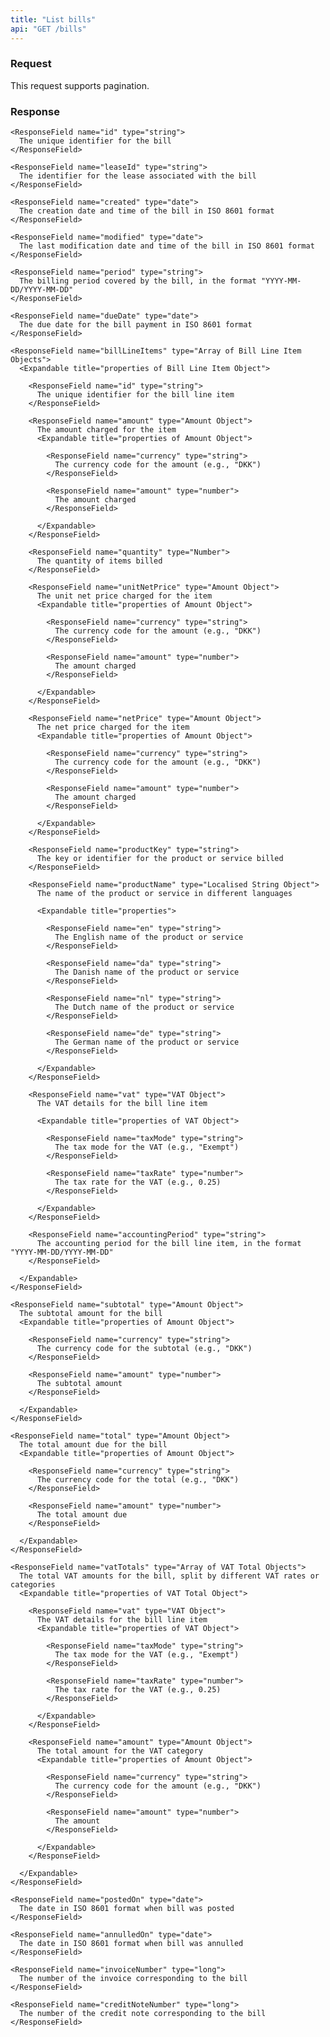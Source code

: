 ```yaml
---
title: "List bills"
api: "GET /bills"
---
```


### Request

This request supports pagination.

### Response

<ResponseField name="bills" type="array">
  <Expandable>

    <ResponseField name="id" type="string">
      The unique identifier for the bill
    </ResponseField>

    <ResponseField name="leaseId" type="string">
      The identifier for the lease associated with the bill
    </ResponseField>

    <ResponseField name="created" type="date">
      The creation date and time of the bill in ISO 8601 format
    </ResponseField>

    <ResponseField name="modified" type="date">
      The last modification date and time of the bill in ISO 8601 format
    </ResponseField>

    <ResponseField name="period" type="string">
      The billing period covered by the bill, in the format "YYYY-MM-DD/YYYY-MM-DD"
    </ResponseField>

    <ResponseField name="dueDate" type="date">
      The due date for the bill payment in ISO 8601 format
    </ResponseField>

    <ResponseField name="billLineItems" type="Array of Bill Line Item Objects">
      <Expandable title="properties of Bill Line Item Object">

        <ResponseField name="id" type="string">
          The unique identifier for the bill line item
        </ResponseField>

        <ResponseField name="amount" type="Amount Object">
          The amount charged for the item
          <Expandable title="properties of Amount Object">

            <ResponseField name="currency" type="string">
              The currency code for the amount (e.g., "DKK")
            </ResponseField>

            <ResponseField name="amount" type="number">
              The amount charged
            </ResponseField>

          </Expandable>
        </ResponseField>

        <ResponseField name="quantity" type="Number">
          The quantity of items billed
        </ResponseField>

        <ResponseField name="unitNetPrice" type="Amount Object">
          The unit net price charged for the item
          <Expandable title="properties of Amount Object">

            <ResponseField name="currency" type="string">
              The currency code for the amount (e.g., "DKK")
            </ResponseField>

            <ResponseField name="amount" type="number">
              The amount charged
            </ResponseField>

          </Expandable>
        </ResponseField>

        <ResponseField name="netPrice" type="Amount Object">
          The net price charged for the item
          <Expandable title="properties of Amount Object">

            <ResponseField name="currency" type="string">
              The currency code for the amount (e.g., "DKK")
            </ResponseField>

            <ResponseField name="amount" type="number">
              The amount charged
            </ResponseField>

          </Expandable>
        </ResponseField>

        <ResponseField name="productKey" type="string">
          The key or identifier for the product or service billed
        </ResponseField>

        <ResponseField name="productName" type="Localised String Object">
          The name of the product or service in different languages

          <Expandable title="properties">

            <ResponseField name="en" type="string">
              The English name of the product or service
            </ResponseField>

            <ResponseField name="da" type="string">
              The Danish name of the product or service
            </ResponseField>

            <ResponseField name="nl" type="string">
              The Dutch name of the product or service
            </ResponseField>

            <ResponseField name="de" type="string">
              The German name of the product or service
            </ResponseField>

          </Expandable>
        </ResponseField>

        <ResponseField name="vat" type="VAT Object">
          The VAT details for the bill line item

          <Expandable title="properties of VAT Object">

            <ResponseField name="taxMode" type="string">
              The tax mode for the VAT (e.g., "Exempt")
            </ResponseField>

            <ResponseField name="taxRate" type="number">
              The tax rate for the VAT (e.g., 0.25)
            </ResponseField>

          </Expandable>
        </ResponseField>

        <ResponseField name="accountingPeriod" type="string">
          The accounting period for the bill line item, in the format "YYYY-MM-DD/YYYY-MM-DD"
        </ResponseField>

      </Expandable>
    </ResponseField>

    <ResponseField name="subtotal" type="Amount Object">
      The subtotal amount for the bill
      <Expandable title="properties of Amount Object">

        <ResponseField name="currency" type="string">
          The currency code for the subtotal (e.g., "DKK")
        </ResponseField>

        <ResponseField name="amount" type="number">
          The subtotal amount
        </ResponseField>

      </Expandable>
    </ResponseField>

    <ResponseField name="total" type="Amount Object">
      The total amount due for the bill
      <Expandable title="properties of Amount Object">

        <ResponseField name="currency" type="string">
          The currency code for the total (e.g., "DKK")
        </ResponseField>

        <ResponseField name="amount" type="number">
          The total amount due
        </ResponseField>

      </Expandable>
    </ResponseField>

    <ResponseField name="vatTotals" type="Array of VAT Total Objects">
      The total VAT amounts for the bill, split by different VAT rates or categories
      <Expandable title="properties of VAT Total Object">

        <ResponseField name="vat" type="VAT Object">
          The VAT details for the bill line item
          <Expandable title="properties of VAT Object">

            <ResponseField name="taxMode" type="string">
              The tax mode for the VAT (e.g., "Exempt")
            </ResponseField>

            <ResponseField name="taxRate" type="number">
              The tax rate for the VAT (e.g., 0.25)
            </ResponseField>

          </Expandable>
        </ResponseField>

        <ResponseField name="amount" type="Amount Object">
          The total amount for the VAT category
          <Expandable title="properties of Amount Object">

            <ResponseField name="currency" type="string">
              The currency code for the amount (e.g., "DKK")
            </ResponseField>

            <ResponseField name="amount" type="number">
              The amount
            </ResponseField>

          </Expandable>
        </ResponseField>

      </Expandable>
    </ResponseField>

    <ResponseField name="postedOn" type="date">
      The date in ISO 8601 format when bill was posted
    </ResponseField>

    <ResponseField name="annulledOn" type="date">
      The date in ISO 8601 format when bill was annulled
    </ResponseField>

    <ResponseField name="invoiceNumber" type="long">
      The number of the invoice corresponding to the bill
    </ResponseField>

    <ResponseField name="creditNoteNumber" type="long">
      The number of the credit note corresponding to the bill
    </ResponseField>

  </Expandable>
</ResponseField>
